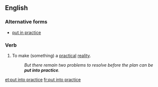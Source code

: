 ==English==

===Alternative forms===
* [[put in practice]]

===Verb===
{{en-verb|inf=[[put]] [[into]] [[practice]]|puts into practice|putting into practice|put into practice}}

# {{transitive|idiomatic}} To make (something) a [[practical]] [[reality]].
#: ''But there remain two problems to resolve before the plan can be '''put into practice'''.''

[[et:put into practice]]
[[fr:put into practice]]
